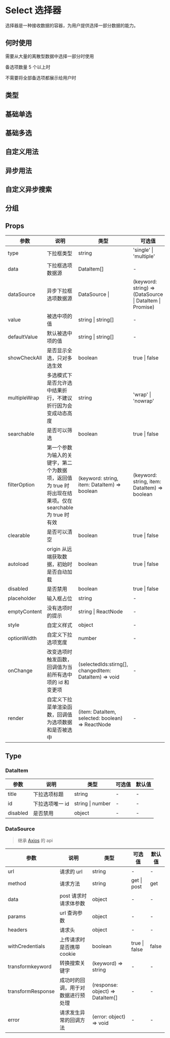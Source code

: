 # Select 选择器

选择器是一种接收数据的容器，为用户提供选择一部分数据的能力。

## 何时使用

需要从大量的离散型数据中选择一部分时使用

备选项数量 5 个以上时

不需要将全部备选项都展示给用户时

## 类型

## 基础单选


<DemoType />

## 基础多选


<DemoSingleMultiple />

## 自定义用法


<DemoCustom />

## 异步用法


<DemoAsync />

## 自定义异步搜索


<DemodataSourcecustom />

## 分组


<DemoSelectGroup />

## Props

| 参数         | 说明                                                                                                     | 类型                                                  | 可选值                                                   | 默认值   |
| ------------ | -------------------------------------------------------------------------------------------------------- | ----------------------------------------------------- | -------------------------------------------------------- | -------- |
| type         | 下拉框类型                                                                                               | string                                                | 'single' \| 'multiple'                                   | 'single' |
| data         | 下拉框选项数据源                                                                                         | DataItem[]                                            | -                                                        | -        |
| dataSource   | 异步下拉框选项数据源                                                                                     | DataSource \|                                         | (keyword: string) => (DataSource \| DataItem \| Promise) | -        | - |
| value        | 被选中项的值                                                                                             | string \| string[]                                    | -                                                        | -        |
| defaultValue | 默认被选中项的值                                                                                         | string \| string[]                                    | -                                                        | -        |
| showCheckAll | 是否显示全选，只对多选生效                                                                               | boolean                                               | true \| false                                            | false    |
| multipleWrap | 多选模式下是否允许选中结果折行，不建议折行因为会变成动态高度                                             | string                                                | 'wrap' \| 'nowrap'                                       | 'nowrap' |
| searchable   | 是否可以筛选                                                                                             | boolean                                               | true \| false                                            | false    |
| filterOption | 第一个参数为输入的关键字，第二个为数据项，返回值为 true 时将出现在结果项。仅在 searchable 为 true 时有效 | (keyword: string, item: DataItem) => boolean          | (keyword: string, item: DataItem) => boolean             | -        |
| clearable    | 是否可以清空                                                                                             | boolean                                               | true \| false                                            | true     |
| autoload     | origin 从远端获取数据，初始时是否自动加载                                                                | boolean                                               | true \| false                                            | false    |
| disabled     | 是否禁用                                                                                                 | boolean                                               | true \| false                                            | false    |
| placeholder  | 输入框占位                                                                                               | string                                                | -                                                        | 请选择   |
| emptyContent | 没有选项时的提示                                                                                         | string \| ReactNode                                   | -                                                        | 无内容   |
| style        | 自定义样式                                                                                               | object                                                | -                                                        |          |
| optionWidth  | 自定义下拉选项宽度                                                                                       | number                                                | -                                                        |          |
| onChange     | 改变选项时触发函数，回调值为当前所有选中项的 id 和变更项                                                 | (selectedIds:stirng[], changedItem: DataItem) => void | -                                                        | 无内容   |
| render       | 自定义下拉菜单渲染函数，回调值为选项数据和是否被选中                                                     | (item: DataItem, selected: boolean) => ReactNode      | -                                                        | 无内容   |

## Type

### DataItem

| 参数     | 说明            | 类型             | 可选值 | 默认值 |
| -------- | --------------- | ---------------- | ------ | ------ |
| title    | 下拉选项标题    | string           | -      | -      |
| id       | 下拉选项唯一 id | string \| number | -      | -      |
| disabled | 是否禁用        | object           | -      | -      |

### DataSource

> 继承 [Axios](https://www.kancloud.cn/yunye/axios/234845) 的 api

| 参数              | 说明                               | 类型                             | 可选值        | 默认值 |
| ----------------- | ---------------------------------- | -------------------------------- | ------------- | ------ |
| url               | 请求的 url                         | string                           | -             | -      |
| method            | 请求方法                           | string                           | get \| post   | get    |
| data              | post 请求时请求体参数              | object                           | -             | -      |
| params            | url 查询参数                       | object                           | -             | -      |
| headers           | 请求头                             | object                           | -             | -      |
| withCredentials   | 上传请求时是否携带 cookie          | boolean                          | true \| false | false  |
| transformkeyword  | 转换搜索关键字                     | (keyword) => string              | -             | -      |
| transformResponse | 成功时的回调，用于对数据进行预处理 | (response: object) => DataItem[] | -             | -      |
| error             | 请求发生异常的回调方法             | (error: object) => void          | -             | -      |
